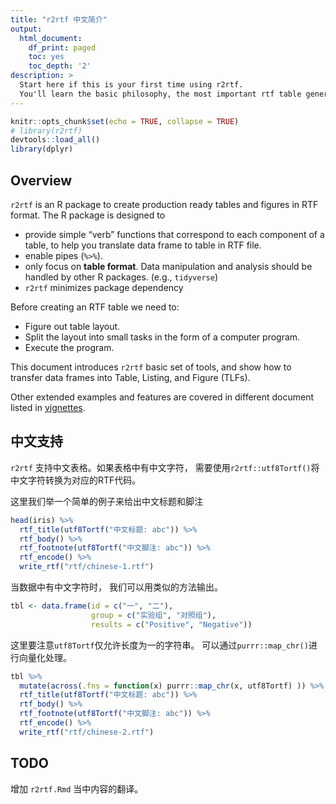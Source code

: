 ```yaml
---
title: "r2rtf 中文简介"
output:
  html_document:
    df_print: paged
    toc: yes
    toc_depth: '2'
description: >
  Start here if this is your first time using r2rtf.
  You'll learn the basic philosophy, the most important rtf table generation verbs.
---
```


```r
knitr::opts_chunk$set(echo = TRUE, collapse = TRUE)
# library(r2rtf)
devtools::load_all()
library(dplyr)
```

## Overview

`r2rtf` is an R package to create production ready tables and figures in RTF format.
The R package is designed to

- provide simple "verb" functions that correspond to each component of a table,
  to help you translate data frame to table in RTF file.
- enable pipes (`%>%`).
- only focus on **table format**.
  Data manipulation and analysis should be handled by other R packages. (e.g., `tidyverse`)
- `r2rtf` minimizes package dependency

Before creating an RTF table we need to:

- Figure out table layout.
- Split the layout into small tasks in the form of a computer program.
- Execute the program.

This document introduces `r2rtf` basic set of tools, and show how to transfer
data frames into Table, Listing, and Figure (TLFs).

Other extended examples and features are covered in different document listed in
[vignettes](https://merck.github.io/r2rtf/articles/index.html).

## 中文支持

`r2rtf` 支持中文表格。如果表格中有中文字符，
需要使用`r2rtf::utf8Tortf()`将中文字符转换为对应的RTF代码。

这里我们举一个简单的例子来给出中文标题和脚注

```r
head(iris) %>% 
  rtf_title(utf8Tortf("中文标题: abc")) %>% 
  rtf_body() %>% 
  rtf_footnote(utf8Tortf("中文脚注: abc")) %>%
  rtf_encode() %>% 
  write_rtf("rtf/chinese-1.rtf")
```

当数据中有中文字符时， 我们可以用类似的方法输出。


```r
tbl <- data.frame(id = c("一", "二"), 
                  group = c("实验组", "对照组"), 
                  results = c("Positive", "Negative"))
```

这里要注意`utf8Tortf`仅允许长度为一的字符串。
可以通过`purrr::map_chr()`进行向量化处理。 

```r
tbl %>% 
  mutate(across(.fns = function(x) purrr::map_chr(x, utf8Tortf) )) %>%
  rtf_title(utf8Tortf("中文标题: abc")) %>%
  rtf_body() %>% 
  rtf_footnote(utf8Tortf("中文脚注: abc")) %>%
  rtf_encode() %>% 
  write_rtf("rtf/chinese-2.rtf")
```

## TODO

增加 `r2rtf.Rmd` 当中内容的翻译。

